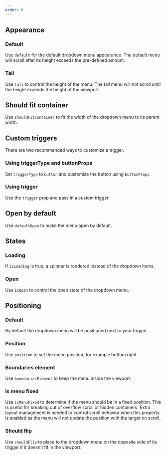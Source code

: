 ```yaml
---
order: 0
---
```



## Appearance

### Default

Use `default` for the default dropdown menu appearance. The default menu will scroll after its height exceeds the pre-defined amount.

<Example
  Component={DropdownMenuDefault}
  packageName="@atlaskit/dropdown-menu"
/>

### Tall

Use `tall` to control the height of the menu. The tall menu will not scroll until the height exceeds the height of the viewport.

<Example Component={DropdownMenuTall} packageName="@atlaskit/dropdown-menu" />

## Should fit container

Use `shouldFitContainer` to fit the width of the dropdown menu to its parent width.

<Example
  Component={DropdownMenuShouldFitContainer}
  packageName="@atlaskit/dropdown-menu"
/>

## Custom triggers

There are two recommended ways to customize a trigger.

### Using triggerType and buttonProps

Set `triggerType` to `button` and customize the button using `buttonProps`.

<Example
  Component={DropdownMenuCustomTriggerButton}
  packageName="@atlaskit/dropdown-menu"
/>

### Using trigger

Use the `trigger` prop and pass in a custom trigger.

<Example
  Component={DropdownMenuCustomTrigger}
  packageName="@atlaskit/dropdown-menu"
/>

## Open by default

Use `defaultOpen` to make the menu open by default.

<Example
  Component={DropdownMenuDefaultOpen}
  packageName="@atlaskit/dropdown-menu"
/>

## States

### Loading

If `isLoading` is true, a spinner is rendered instead of the dropdown items.

<Example
  Component={DropdownMenuLoading}
  packageName="@atlaskit/dropdown-menu"
/>

### Open

Use `isOpen` to control the open state of the dropdown menu.

<Example Component={DropdownMenuOpen} packageName="@atlaskit/dropdown-menu" />

## Positioning

### Default

By default the dropdown menu will be positioned next to your trigger.

<Example
  Component={DropdownMenuPositionDefault}
  packageName="@atlaskit/dropdown-menu"
/>

### Position

Use `position` to set the menu position, for example bottom right.

<Example
  Component={DropdownMenuPosition}
  packageName="@atlaskit/dropdown-menu"
/>

### Boundaries element

Use `boundariesElement` to keep the menu inside the viewport.

<Example
  Component={DropdownMenuBoundariesElement}
  packageName="@atlaskit/dropdown-menu"
/>

### Is menu fixed

Use `isMenuFixed` to determine if the menu should be in a fixed position. This is useful for breaking out of overflow scroll or hidden containers.
Extra layout management is needed to control scroll behavior when this property is enabled as the menu will not update the position with the target on scroll.

<Example Component={DropdownMenuFixed} packageName="@atlaskit/dropdown-menu" />

### Should flip

Use `shouldFlip` to place to the dropdown menu on the opposite side of its trigger if it doesn’t fit in the viewport.

<Example
  Component={DropdownMenuShouldFlip}
  packageName="@atlaskit/dropdown-menu"
/>
